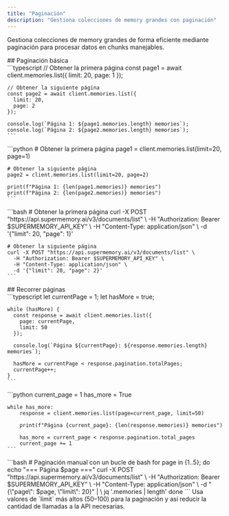 ```yaml
---
title: "Paginación"
description: "Gestiona colecciones de memory grandes con paginación"
---
```


Gestiona colecciones de memory grandes de forma eficiente mediante paginación para procesar datos en chunks manejables.

<div id="basic-pagination">
  ## Paginación básica
</div>

<Tabs>
  <Tab title="TypeScript">
    ```typescript
    // Obtener la primera página
    const page1 = await client.memories.list({
      limit: 20,
      page: 1
    });

    // Obtener la siguiente página
    const page2 = await client.memories.list({
      limit: 20,
      page: 2
    });

    console.log(`Página 1: ${page1.memories.length} memories`);
    console.log(`Página 2: ${page2.memories.length} memories`);
    ```
  </Tab>
  <Tab title="Python">
    ```python
    # Obtener la primera página
    page1 = client.memories.list(limit=20, page=1)

    # Obtener la siguiente página
    page2 = client.memories.list(limit=20, page=2)

    print(f"Página 1: {len(page1.memories)} memories")
    print(f"Página 2: {len(page2.memories)} memories")
    ```
  </Tab>
  <Tab title="cURL">
    ```bash
    # Obtener la primera página
    curl -X POST "https://api.supermemory.ai/v3/documents/list" \
      -H "Authorization: Bearer $SUPERMEMORY_API_KEY" \
      -H "Content-Type: application/json" \
      -d '{"limit": 20, "page": 1}'

    # Obtener la siguiente página
    curl -X POST "https://api.supermemory.ai/v3/documents/list" \
      -H "Authorization: Bearer $SUPERMEMORY_API_KEY" \
      -H "Content-Type: application/json" \
      -d '{"limit": 20, "page": 2}'
    ```
  </Tab>
</Tabs>

<div id="loop-through-pages">
  ## Recorrer páginas
</div>

<Tabs>
  <Tab title="TypeScript">
    ```typescript
    let currentPage = 1;
    let hasMore = true;

    while (hasMore) {
      const response = await client.memories.list({
        page: currentPage,
        limit: 50
      });

      console.log(`Página ${currentPage}: ${response.memories.length} memories`);

      hasMore = currentPage < response.pagination.totalPages;
      currentPage++;
    }
    ```
  </Tab>
  <Tab title="Python">
    ```python
    current_page = 1
    has_more = True

    while has_more:
        response = client.memories.list(page=current_page, limit=50)

        print(f"Página {current_page}: {len(response.memories)} memories")

        has_more = current_page < response.pagination.total_pages
        current_page += 1
    ```
  </Tab>
  <Tab title="cURL">
    ```bash
    # Paginación manual con un bucle de bash
    for page in {1..5}; do
      echo "=== Página $page ==="
      curl -X POST "https://api.supermemory.ai/v3/documents/list" \
        -H "Authorization: Bearer $SUPERMEMORY_API_KEY" \
        -H "Content-Type: application/json" \
        -d "{\"page\": $page, \"limit\": 20}" | \
        jq '.memories | length'
    done
    ```
  </Tab>
</Tabs>

<Info>
  Usa valores de `limit` más altos (50–100) para la paginación y así reducir la cantidad de llamadas a la API necesarias.
</Info>